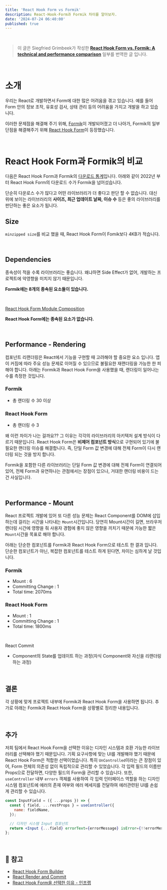 ```yaml
---
title: 'React Hook Form vs Formik'
description: React-Hook-Form과 Formik 차이를 알아보자.
date: '2024-07-24 06:40:00'
published: true
---
```


<br />

> 이 글은 Siegfried Grimbeek가 작성한 <b>[React Hook Form vs. Formik: A technical and performance comparison](https://blog.logrocket.com/react-hook-form-vs-formik-comparison/)</b> 일부를 번역한 글 입니다.

<br />

# 소개

우리는 React로 개발하면서 Form에 대한 많은 어려움을 겪고 있습니다. 예를 들어 Form 안의 정보 조작, 유효성 검사, 상태 관리 등의 어려움을 가지고 개발을 하고 있습니다.

이러한 문제점을 해결해 주기 위해, [Formik](https://formik.org/)이 개발되어졌고 더 나아가, Formik의 일부 단점을 해결해주기 위해 [React Hook Form](https://react-hook-form.com/)이 등장했습니다.

<br />

# React Hook Form과 Formik의 비교

다음은 React Hook Form과 Formik의 [다운로드 통계](https://npmtrends.com/formik-vs-react-hook-form)입니다.
아래와 같이 2022년 부터 React Hook Form의 다운로드 수가 Formik을 넘어섰습니다.

단순히 다운로스 수가 많다고 어떤 라이브러리가 더 좋다고 판단 할 수 없습니다. 대신 위에 보이는 라이브러리의 <b>사이즈, 최근 업데이트 날짜, 이슈 수</b> 등은 좋의 라이브러리를 판단하는 좋은 요소가 됩니다.

## Size

`minzipped size`를 비교 했을 때, React Hook Form이 Fomik보다 4KB가 적습니다.

<br />

## Dependencies

종속성이 적을 수록 라이브러리는 좋습니다. 왜냐하면 Side Effect가 없어, 개발하는 프로젝트에 악영향을 미치지 않기 때문입니다.

<b>Formik에는 8개의 종속된 요소들이 있습니다.</b>

<br />

[React Hook Form Module Composition](https://bundlephobia.com/package/react-hook-form@7.43.0)

<b>React Hook Form에는 종속된 요소가 없습니다.</b>

<br />

## Performance - Rendering

컴포넌트 리랜더링은 React에서 기능을 구현할 때 고려해야 할 중요한 요소 입니다. 앱이 커짐에 따라 주요 성능 문제로 이어질 수 있으므로 불필요한 재랜더링을 가능한 한 피해야 합니다.
아래는 Formik과 React Hook Form을 사용했을 때, 랜더링이 일어나는 수를 측정한 것입니다.

### Formik

- 총 랜더링 수 30 이상

### React Hook Form

- 총 랜더링 수 3

왜 이런 차이가 나는 걸까요?? 그 이유는 각각의 라이브러리의 아키텍처 설계 방식이 다르기 때문입니다. React Hook Form은 <b>비제어 컴포넌트 방식</b>으로 구현되어 있기에 불필요한 랜더링 이슈를 해결합니다.
즉, 단일 Form 값 변경에 대해 전체 Form이 다시 랜더링 되는 것을 방지 합니다.

Formik을 포함한 다른 라이브러리는 단일 Form 값 변경에 대해 전체 Form이 연결되어 있어, 전체 Form과 유연하나는 관점에서는 장점이 있으나, 거대한 랜더링 비용이 드는 건 사실입니다.

<br />

## Performance - Mount

React 프로젝트 개발에 있어 또 다른 성능 문제는 React Component를 DOM에 삽입하는데 걸리는 시간을 나타내는 `Mount`시간입니다.
당연히 Mount시간이 길면, 브라우저 랜더링 시간에 영향을 줘 사용자 경험에 좋지 않은 영향을 끼치기 때문에 가능한 짧은 `Mount`시간을 목표로 해야 합니다.

아래는 단순한 컴포넌트를 Formik과 React Hook Form으로 테스트 한 결과 입니다.
단순한 컴포넌트가 아닌, 복잡한 컴포넌트를 테스트 하게 된다면, 차이는 심하게 날 것입니다.

### Formik

- Mount : 6
- Committing Change : 1
- Total time: 2070ms

### React Hook Form

- Mount : 1
- Committing Change : 1
- Total time: 1800ms

<br />

React Commit

- Component의 State를 업데이트 하는 과정(자식 Component와 자신을 리랜더링하는 과정)

<br />

## 결론

각 상황에 맞게 프로젝트 내부에 Formik과 React Hook Form을 사용하면 됩니다.
추가로 아래는 Formik과 React Hook Form을 상황별로 정리한 내용입니다.

<br />

## 추가

저희 팀에서 React Hook Form을 선택한 이유는 디자인 시스템과 호환 가능한 라이브러리를 선택해야 했기 때문입니다.
기획 요구사항에 맞는 UI를 개발해야 했기 때문에 React Hook Form은 적합한 선택이었습니다.
특히 `UnControlled`이라는 큰 장점이 있어, Form 전체의 의존성 없이 독립적으로 관리할 수 있었습니다.
각 입력 필드의 이름만 Props으로 전달하면, 다양한 필드의 Form을 관리할 수 있습니다.
또한, `useController` 내부 `errors` 객체를 사용하여 각 입력 인터페이스 역할을 하는 디자인 시스템 컴포넌트에
에러의 존재 여부와 에러 메세지를 전달하여 에러관련된 UI를 손쉽게 관리할 수 있습니다.

```jsx
const InputField = ({ ...props }) => {
  const { field, ...restProps } = useController({
    name: fieldName,
  });

  // 디자인 시스템 Input 컴포넌트
  return <Input {...field} errorText={errorMessage} isError={!!errorMessage} />;
};
```

<br />

## 📕 참고

- [React Hook Form Builder](https://react-hook-form.com/form-builder/)
- [React Render and Commit](https://beta.reactjs.org/learn/render-and-commit)
- [React Hook Form을 선택한 이유 - 인프랩](https://tech.inflab.com/202207-rallit-form-refactoring/react-hook-form/)
